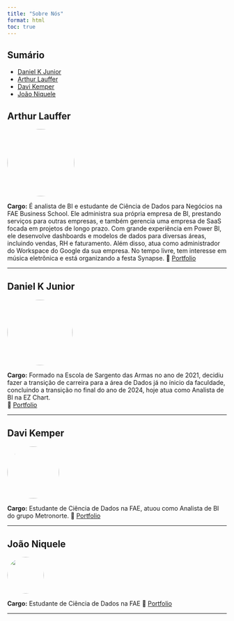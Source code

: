 ```yaml
---
title: "Sobre Nós"
format: html
toc: true
---
```


## Sumário

-   [Daniel K Junior](#daniel-k-junior)
-   [Arthur Lauffer](#arthur-lauffer)
-   [Davi Kemper](#davi-kemper)
-   [João Niquele](#joão-niquele)

## Arthur Lauffer {#arthur-lauffer}

![](imagens/ArthurLauffer.jpg){style="border-radius: 50%;" width="154"}

**Cargo:** É analista de BI e estudante de Ciência de Dados para Negócios na FAE Business School. Ele administra sua própria empresa de BI, prestando serviços para outras empresas, e também gerencia uma empresa de SaaS focada em projetos de longo prazo. Com grande experiência em Power BI, ele desenvolve dashboards e modelos de dados para diversas áreas, incluindo vendas, RH e faturamento. Além disso, atua como administrador do Workspace do Google da sua empresa. No tempo livre, tem interesse em música eletrônica e está organizando a festa Synapse. 🔗 [Portfolio](https://arthurlauffer7.github.io/Lauffer-s-Portfolio/)

------------------------------------------------------------------------

## Daniel K Junior {#davi-kemper}

![](imagens/Danielteste.jpg){style="border-radius: 50%;" width="150"}

**Cargo:** Formado na Escola de Sargento das Armas no ano de 2021, decidiu fazer a transição de carreira para a área de Dados já no ínicio da faculdade, concluindo a transição no final do ano de 2024, hoje atua como Analista de BI na EZ Chart.\
🔗 [Portfolio](https://danielkuiavski.github.io/Daniel-s-Portfolio/)

------------------------------------------------------------------------

## Davi Kemper

![](imagens/DaviKemper.jpg){style="border-radius: 50%;" width="119"}

**Cargo:** Estudante de Ciência de Dados na FAE, atuou como Analista de BI do grupo Metronorte. 🔗 [Portfolio](https://davikemper.github.io/portfolioDaviKemper/)

------------------------------------------------------------------------

## João Niquele {#joão-niquele}

![](imagens/JoaoNiquele.jpg){style="border-radius: 50%;" width="84"}

**Cargo:** Estudante de Ciência de Dados na FAE 🔗 [Portfolio](https://joaoniquele.github.io/Portfolio/)

------------------------------------------------------------------------
